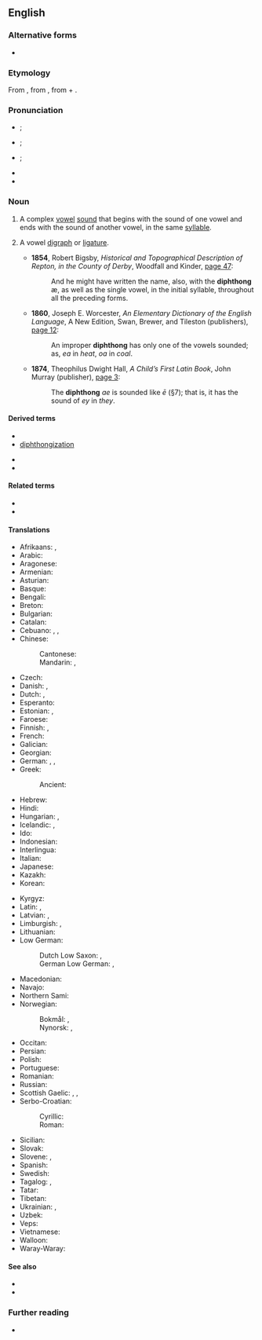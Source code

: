 {{also|Diphthong}}
==English==
{{was wotd|2006|September|17}}

===Alternative forms===
* {{alter|en|dipthong||obsolete}}

===Etymology===
From {{der|en|fr|diphtongue}}, from {{der|en|grc|δίφθογγος||two sounds}}, from {{m|grc|δίς||twice}} + {{m|grc|φθόγγος||sound}}.

===Pronunciation===
* {{a|UK}} {{IPA|en|/ˈdɪfθɒŋ(ɡ)/}}; {{a|proscribed}} {{IPAchar|/ˈdɪpθɒŋ(ɡ)/}}
* {{a|US}} {{IPA|en|/ˈdɪfθɔŋ/}}; {{a|proscribed}} {{IPAchar|/ˈdɪpθɔŋ/}}
* {{a|[[w:Canadian English|CA]]; US, in accents with the [[cot-caught merger]]}} {{IPA|en|/ˈdɪfθɑŋ/}}; {{a|proscribed}} {{IPAchar|/ˈdɪpθɑŋ/}}
* {{audio|en|en-ca-diphthong.ogg|Audio (CA)}}
* {{audio|en|en-us-diphthong.ogg|Audio (US)}}

===Noun===
{{examples|sense=phonetics|* "ou" in {{m|en|loud}}
* "i" in {{m|en|mine}}
}}
{{en-noun}}

# {{lb|en|phonetics}} A complex [[vowel]] [[sound]] that begins with the sound of one vowel and ends with the sound of another vowel, in the same [[syllable]].
#: {{coordinate terms|en|monophthong|triphthong}}
# {{lb|en|rare}} A vowel [[digraph]] or [[ligature]].
#* '''1854''', Robert Bigsby, ''Historical and Topographical Description of Repton, in the County of Derby'', Woodfall and Kinder, [http://books.google.com/books?id=68oHAAAAQAAJ&pg=PA47&dq=diphthong page 47]:
#*: And he might have written the name, also, with the '''diphthong''' æ, as well as the single vowel, in the initial syllable, throughout all the preceding forms.
#* '''1860''', Joseph E. Worcester, ''An Elementary Dictionary of the English Language'', A New Edition, Swan, Brewer, and Tileston (publishers), [http://books.google.com/books?id=CuIzKfd61ZcC&pg=PA12&dq=diphthong page 12]:
#*: An improper '''diphthong''' has only one of the vowels sounded; as, ''ea'' in ''heat'', ''oa'' in ''coal''.
#* '''1874''', Theophilus Dwight Hall, ''A Child’s First Latin Book'', John Murray (publisher), [http://books.google.com/books?id=rsMDAAAAQAAJ&pg=PA3&dq=diphthong page 3]:
#*: The '''diphthong''' ''ae'' is sounded like ''ē'' (§7); that is, it has the sound of ''ey'' in ''they''.

====Derived terms====
{{der-top}}
* {{l|en|diphthongal}}
* [[diphthongisation|diphthongization]]
{{der-mid}}
* {{l|en|diphthongize}}
* {{l|en|diphthongoid}}
{{der-bottom}}

====Related terms====
* {{l|en|monophthong}}
* {{l|en|triphthong}}

====Translations====
{{trans-top|complex vowel sound}}
* Afrikaans: {{t|af|diftong}}, {{t|af|tweeklank}}
* Arabic: {{t|ar|مُصَوِّت مُزْدَوِج}}
* Aragonese: {{t|an|diftongo|m}}
* Armenian: {{t+|hy|երկբարբառ}}
* Asturian: {{t|ast|diptongu|m}}
* Basque: {{t|eu|diptongo}}
* Bengali: {{t|bn|জটিল স্বরধ্বনি}}
* Breton: {{t|br|diftongenn}}
* Bulgarian: {{t|bg|дифто́нг|m}}
* Catalan: {{t+|ca|diftong|m}}
* Cebuano: {{t|ceb|diptonggo}}, {{t|ceb|duhanog}}, {{t|ceb|sikpat}}
* Chinese:
*: Cantonese: {{t|yue|雙元音}}
*: Mandarin: {{t+|cmn|雙元音|sc=Hani}}, {{t+|cmn|双元音|tr=shuāngyuányīn|sc=Hani}}
* Czech: {{t+|cs|dvojhláska|f}}
* Danish: {{t+|da|diftong|c}}, {{t|da|tvelyd|c}}
* Dutch: {{t+|nl|diftong|m}}, {{t+|nl|tweeklank|m}}
* Esperanto: {{t|eo|diftongo}}
* Estonian: {{t|et|diftong}}, {{t|et|kaksiktäishäälik}}
* Faroese: {{t|fo|tvíljóð|n}}
* Finnish: {{t+|fi|diftongi}}, {{t|fi|kaksoisääntiö}}
* French: {{t+|fr|diphtongue|f}}
* Galician: {{t|gl|ditongo|m}}
* Georgian: {{t|ka|დიფთონგი}}
* German: {{t+|de|Diphthong|m}}, {{t+|de|Doppellaut|m}}, {{t+|de|Zwielaut|m}}
* Greek: {{t+|el|δίφθογγος|m}}
*: Ancient: {{t|grc|δίφθογγος|m}}
* Hebrew: {{t+|he|דיפתונג}}
* Hindi: {{t|hi|संध्यक्षर}}
* Hungarian: {{t+|hu|kettőshangzó}}, {{t+|hu|diftongus}}
* Icelandic: {{t|is|tvíhljóð|n}}, {{t|is|tvíhljóði|m}}
* Ido: {{t+|io|diftongo}}
* Indonesian: {{t+|id|diftong}}
* Interlingua: {{t|ia|diphthongo}}
* Italian: {{t+|it|dittongo|m}}
* Japanese: {{t|ja|二重母音|tr=にじゅうぼいん, nijū boin}}
* Kazakh: {{t|kk|дифтонг|m}}
* Korean: {{t+|ko|이중모음}}
{{trans-mid}}
* Kyrgyz: {{t|ky|дифтонг|m}}
* Latin: {{t+|la|diphthongus}}, {{t|la|diphthongos|f}}
* Latvian: {{t|lv|divskanis|m}}, {{t|lv|diftongs|m}}
* Limburgish: {{t|li|diftong}}, {{t|li|twieëklaank}}
* Lithuanian: {{t|lt|dvibalsis}}
* Low German:
*: Dutch Low Saxon: {{t|nds-nl|diftong}}, {{t|nds-nl|tweeklaank}}
*: German Low German: {{t|nds-de|Diphthong}}, {{t|nds-de|Tweeklang}}
* Macedonian: {{t|mk|дифтонг|m}}
* Navajo: {{t|nv|zaaʼáán ałtah}}
* Northern Sami: {{t|se|diftoŋga}}
* Norwegian:
*: Bokmål: {{t|nb|diftong|m}}, {{t|nb|tvelyd}}
*: Nynorsk: {{t|nn|diftong|m}}, {{t|nn|tviljod}}
* Occitan: {{t|oc|diftong|m}}
* Persian: {{t+|fa|واکه مرکب}}
* Polish: {{t+|pl|dyftong|m}}
* Portuguese: {{t+|pt|ditongo|m}}
* Romanian: {{t+|ro|diftong|m}}
* Russian: {{t+|ru|дифто́нг|m}}
* Scottish Gaelic: {{t|gd|dà-fhoghar|m}}, {{t|gd|dà-ghuth|m}}, {{t|gd|dà-ghuthach|m}}
* Serbo-Croatian:
*: Cyrillic: {{t|sh|дво̏гла̄с|m|sc=Cyrl}}
*: Roman: {{t+|sh|dvȍglās|m}}
* Sicilian: {{t|scn|dittongu}}
* Slovak: {{t|sk|dvojhláska|f}}
* Slovene: {{t|sl|diftóng}}, {{t|sl|dvóglásnik}}
* Spanish: {{t+|es|diptongo|m}}
* Swedish: {{t+|sv|diftong|c}}
* Tagalog: {{t|tl|kambal-patinig}}, {{t|tl|diptonggo}}
* Tatar: {{t|tt|дифтонг|m}}
* Tibetan: {{t|bo|དབྱངས་སྒྲ་ཉིས་ལྡན}}
* Ukrainian: {{t|uk|дифтонг|m}}, {{t|uk|двоголосний}}
* Uzbek: {{t+|uz|diftong}}
* Veps: {{t|vep|diftong}}
* Vietnamese: {{t|vi|nguyên âm đôi}}
* Walloon: {{t|wa|diftongue}}
* Waray-Waray: {{t|war|latontiringgan}}
{{trans-bottom}}

====See also====
* {{l|en|glide}}
* {{l|en|ligature}}

===Further reading===
* {{pedia}}
